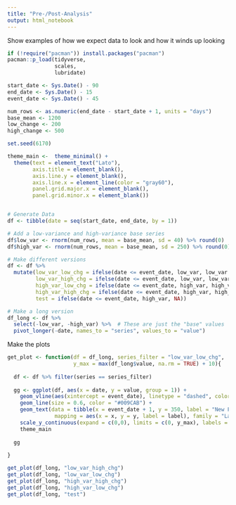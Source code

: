 ```yaml
---
title: "Pre-/Post-Analysis"
output: html_notebook
---
```


Show examples of how we expect data to look and how it winds up looking

```r

if (!require("pacman")) install.packages("pacman")
pacman::p_load(tidyverse,
               scales,
               lubridate)

start_date <- Sys.Date() - 90
end_date <- Sys.Date() - 15
event_date <- Sys.Date() - 45

num_rows <- as.numeric(end_date - start_date + 1, units = "days")
base_mean <- 1200
low_change <- 200
high_change <- 500

set.seed(6170)

theme_main <-  theme_minimal() +
  theme(text = element_text("Lato"),
        axis.title = element_blank(),
        axis.line.y = element_blank(),
        axis.line.x = element_line(color = "gray60"),
        panel.grid.major.x = element_blank(),
        panel.grid.minor.x = element_blank())


# Generate Data
df <- tibble(date = seq(start_date, end_date, by = 1)) 

# Add a low-variance and high-variance base series
df$low_var <- rnorm(num_rows, mean = base_mean, sd = 40) %>% round(0)
df$high_var <- rnorm(num_rows, mean = base_mean, sd = 250) %>% round(0)

# Make different versions
df <- df %>% 
  mutate(low_var_low_chg = ifelse(date <= event_date, low_var, low_var + low_change),
         low_var_high_chg = ifelse(date <= event_date, low_var, low_var + high_change),
         high_var_low_chg = ifelse(date <= event_date, high_var, high_var + low_change),
         high_var_high_chg = ifelse(date <= event_date, high_var, high_var + high_change),
         test = ifelse(date <= event_date, high_var, NA))

# Make a long version
df_long <- df %>% 
  select(-low_var, -high_var) %>%  # These are just the "base" values
  pivot_longer(-date, names_to = "series", values_to = "value")


```

Make the plots

```r

get_plot <- function(df = df_long, series_filter = "low_var_low_chg", 
                     y_max = max(df_long$value, na.rm = TRUE) + 10){
  
  df <- df %>% filter(series == series_filter)
  
  gg <- ggplot(df, aes(x = date, y = value, group = 1)) +
    geom_vline(aes(xintercept = event_date), linetype = "dashed", color = "#EF7D22", size = 0.8) +
    geom_line(size = 0.6, color = "#009CAB") +
    geom_text(data = tibble(x = event_date + 1, y = 350, label = "New Feature Rolled Out"),
               mapping = aes(x = x, y = y, label = label), family = "Lato", hjust = 0, color = "#EF7D22") + 
    scale_y_continuous(expand = c(0,0), limits = c(0, y_max), labels = comma) +
    theme_main
  
  gg
  
}

get_plot(df_long, "low_var_high_chg")
get_plot(df_long, "low_var_low_chg")
get_plot(df_long, "high_var_high_chg")
get_plot(df_long, "high_var_low_chg")
get_plot(df_long, "test")


```

